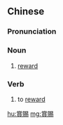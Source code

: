 {{also|赏赐}}
==Chinese==
{{zh-forms|s=赏赐}}

===Pronunciation===
{{zh-pron
|m=shǎng賜
|c=soeng2 ci3
|h=pfs=sóng-su
|mn=qz:siúⁿ-sìr/tw,xm:siúⁿ-sù/zz:sióⁿ-sù
|cat=n,v
}}

===Noun===
{{zh-noun}}

# {{lb|zh|literary}} [[reward]]

===Verb===
{{zh-verb}}

# {{lb|zh|literary}} to [[reward]]

[[hu:賞賜]]
[[mg:賞賜]]